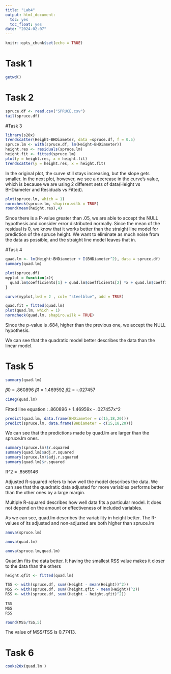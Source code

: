 ```yaml
---
title: "Lab4"
output: html_document:
  toc: yes
  toc_float: yes
date: "2024-02-07"
---
```


```r
knitr::opts_chunk$set(echo = TRUE)
```

# Task 1
```r
getwd()
```

# Task 2
```r
spruce.df <- read.csv("SPRUCE.csv")
tail(spruce.df)
```

#Task 3

```r
library(s20x)
trendscatter(Height~BHDiameter, data =spruce.df, f = 0.5)
spruce.lm <- with(spruce.df, lm(Height~BHDiameter))
height.res <- residuals(spruce.lm)
height.fit <- fitted(spruce.lm)
plot(y = height.res, x = height.fit)
trendscatter(y = height.res, x = height.fit)
```

In the original plot, the curve still stays increasing, but the slope gets smaller. In the next plot, however, we see a decrease in the curve's value, which is because we are using 2 different sets of data(Height vs BHDiameter and Residuals vs Fitted).

```r
plot(spruce.lm, which = 1)
normcheck(spruce.lm, shapiro.wilk = TRUE)
round(mean(height.res),4)
```
Since there is a P-value greater than .05, we are able to accept the NULL hypothesis and consider error distributed normally.
Since the mean of the residual is 0, we know that it works better than the straight line model for prediction of the spruce height. We want to eliminate as much noise from the data as possible, and the straight line model leaves that in.

#Task 4

```r
quad.lm <- lm(Height~BHDiameter + I(BHDiameter^2), data = spruce.df)
summary(quad.lm)
```
```r
plot(spruce.df)
myplot = function(x){
  quad.lm$coefficients[1] + quad.lm$coefficients[2] *x + quad.lm$coefficients[3] * x ^2
}

curve(myplot,lwd = 2 , col= "steelblue", add = TRUE)

quad.fit = fitted(quad.lm)
plot(quad.lm, which = 1)
normcheck(quad.lm, shapiro.wilk = TRUE)

```
Since the p-value is .684, higher than the previous one, we accept the NULL hypothesis. 

We can see that the quadratic model better describes the data than the linear model.

# Task 5

```r
summary(quad.lm)
```

𝛽0 = .860896
𝛽1 = 1.469592
𝛽2 = -.027457

```r
ciReg(quad.lm)
```

Fitted line equation : .860896 + 1.46959x - .027457x^2

```r
predict(quad.lm, data.frame(BHDiameter = c(15,18,20)))
predict(spruce.lm, data.frame(BHDiameter = c(15,18,20)))
```

We can see that the predictions made by quad.lm are larger than the spruce.lm ones. 

```r
summary(spruce.lm)$r.squared
summary(quad.lm)$adj.r.squared
summary(spruce.lm)$adj.r.squared
summary(quad.lm)$r.squared
```
R^2 = .6569146


Adjusted R-squared refers to how well the model describes the data. We can see that the quadratic data adjusted for more variables performs better than the other ones by a large margin.

Multiple R-squared describes how well data fits a particular model. It does not depend on the amount or effectiveness of included variables. 
 
As we can see, quad.lm describes the variability in height better. The R-values of its adjusted and non-adjusted are both higher than spruce.lm

```r
anova(spruce.lm)
```
```r
anova(quad.lm)
```
```r
anova(spruce.lm,quad.lm)
```

Quad.lm fits the data better. It having the smallest RSS value makes it closer to the data than the others

```r
height.qfit <- fitted(quad.lm)

TSS <- with(spruce.df, sum((Height - mean(Height))^2))
MSS <- with(spruce.df, sum((height.qfit - mean(Height))^2))
RSS <- with(spruce.df, sum((Height - height.qfit)^2))
            
TSS
MSS
RSS

round(MSS/TSS,5)
```

The value of MSS/TSS is 0.77413.

# Task 6

```r
cooks20x(quad.lm )
```

